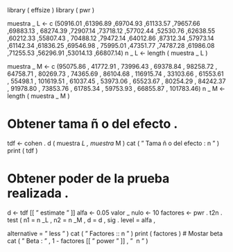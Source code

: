library ( effsize )
library ( pwr )

muestra _ L <- c (50916.01 ,61396.89 ,69704.93 ,61133.57 ,79657.66 ,69883.13 ,
68274.39 ,72907.14 ,73718.12 ,57702.44 ,52530.76 ,62638.55 ,60212.33 ,55807.43 ,
70488.12 ,79472.14 ,64012.86 ,87312.34 ,57973.14 ,61142.34 ,61836.25 ,69546.98 ,
75995.01 ,47351.77 ,74787.28 ,61986.08 ,71255.53 ,56296.91 ,53014.13 ,66807.14)
n _ L <- length ( muestra _ L )

muestra _ M <- c (95075.86 ,
41772.91 ,
73996.43 ,
69378.84 ,
98258.72 ,
64758.71 , 80269.73 , 74365.69 , 86104.68 ,
116915.74 , 33103.66 , 61553.61 , 55498.1 ,
101619.51 , 61037.45 , 53973.06 , 65523.67 ,
80254.29 , 84242.37 , 91978.80 , 73853.76 ,
61785.34 , 59753.93 , 66855.87 , 101783.46)
n _ M <- length ( muestra _ M )

# Obtener tama ñ o del efecto .
tdf <- cohen . d ( muestra _L , muestra _ M )
 cat ( " Tama ñ o del efecto :\ n " )
 print ( tdf )



# Obtener poder de la prueba realizada .
d <- tdf [[ " estimate " ]]
alfa <- 0.05
valor _ nulo <- 10
factores <- pwr . t2n . test ( n1 = n _L , n2 = n _M , d = d , sig . level = alfa ,

alternative = " less " )
 cat ( " Factores ::\ n " )
 print ( factores )
# Mostar beta
cat ( " Beta : " , 1 - factores [[ " power " ]] , " \ n " )